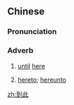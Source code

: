 ==Chinese==
{{zh-forms}}

===Pronunciation===
{{zh-pron
|m=dàocǐ
|cat=adv
}}

===Adverb===
{{zh-adv}}

# [[until]] [[here]]
#: {{zh-x|今天 的 討論 到此 為{wéi}止。|And that marks the end of today's discussion.}}
# [[hereto]]; [[hereunto]]

[[zh:到此]]